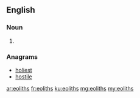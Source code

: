 ==English==

===Noun===
{{head|en|plural}}

# {{plural of|eolith|lang=en}}

===Anagrams===
* [[holiest#English|holiest]]
* [[hostile#English|hostile]]

[[ar:eoliths]]
[[fr:eoliths]]
[[ku:eoliths]]
[[mg:eoliths]]
[[my:eoliths]]